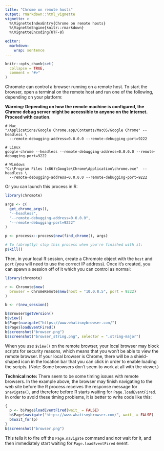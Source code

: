 ```yaml
---
title: "Chrome on remote hosts"
output: rmarkdown::html_vignette
vignette: >
  %\VignetteIndexEntry{Chrome on remote hosts}
  %\VignetteEngine{knitr::rmarkdown}
  %\VignetteEncoding{UTF-8}

editor:
  markdown:
    wrap: sentence
---
```


```r
knitr::opts_chunk$set(
  collapse = TRUE,
  comment = "#>"
)
```

Chromote can control a browser running on a remote host.
To start the browser, open a terminal on the remote host and run one of the following, depending on your platform:

**Warning: Depending on how the remote machine is configured, the Chrome debug server might be accessible to anyone on the Internet. Proceed with caution.**

```         
# Mac
"/Applications/Google Chrome.app/Contents/MacOS/Google Chrome" --headless \
  --remote-debugging-address=0.0.0.0 --remote-debugging-port=9222

# Linux
google-chrome --headless --remote-debugging-address=0.0.0.0 --remote-debugging-port=9222

# Windows
"C:\Program Files (x86)\Google\Chrome\Application\chrome.exe"  --headless \
  --remote-debugging-address=0.0.0.0 --remote-debugging-port=9222
```

Or you can launch this process in R:

```r
library(chromote)

args <- c(
  get_chrome_args(),
  "--headless",
  "--remote-debugging-address=0.0.0.0",
  "--remote-debugging-port=9222"
)

p <- processx::process$new(find_chrome(), args)

# To (abruptly) stop this process when you're finished with it:
p$kill()
```

Then, in your local R session, create a Chromote object with the `host` and `port` (you will need to use the correct IP address).
Once it's created, you can spawn a session off of it which you can control as normal:

``` r
library(chromote)

r <- Chromote$new(
  browser = ChromeRemote$new(host = "10.0.0.5", port = 9222)
)

b <- r$new_session()

b$Browser$getVersion()
b$view()
b$Page$navigate("https://www.whatismybrowser.com/")
b$Page$loadEventFired()
b$screenshot("browser.png")
b$screenshot("browser_string.png", selector = ".string-major")
```

When you use `$view()` on the remote browser, your local browser may block scripts for security reasons, which means that you won't be able to view the remote browser.
If your local browser is Chrome, there will be a shield-shaped icon in the location bar that you can click in order to enable loading the scripts.
(Note: Some browsers don't seem to work at all with the viewer.)

**Technical note:** There seem to be some timing issues with remote browsers.
In the example above, the browser may finish navigating to the web site before the R process receives the response message for `$navigate()`, and therefore before R starts waiting for `Page.loadEventFired`.
In order to avoid these timing problems, it is better to write code like this:

``` r
{
  p <- b$Page$loadEventFired(wait_ = FALSE)
  b$Page$navigate("https://www.whatismybrowser.com/", wait_ = FALSE)
  b$wait_for(p)
}
b$screenshot("browser.png")
```

This tells it to fire off the `Page.navigate` command and *not* wait for it, and then immediately start waiting for `Page.loadEventFired` event.